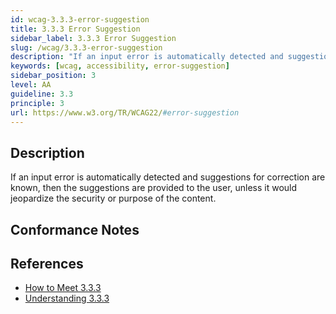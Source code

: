 ```yaml
---
id: wcag-3.3.3-error-suggestion
title: 3.3.3 Error Suggestion
sidebar_label: 3.3.3 Error Suggestion
slug: /wcag/3.3.3-error-suggestion
description: "If an input error is automatically detected and suggestions for correction are known, then the suggestions are provided to the user, unless it would jeopardize the security or purpose of the content."
keywords: [wcag, accessibility, error-suggestion]
sidebar_position: 3
level: AA
guideline: 3.3
principle: 3
url: https://www.w3.org/TR/WCAG22/#error-suggestion
---
```


## Description

If an input error is automatically detected and suggestions for correction are known, then the suggestions are provided to the user, unless it would jeopardize the security or purpose of the content.

## Conformance Notes

<Project name="ads">
  <Support></Support>
</Project>

<Project name="scix">
  <Support></Support>
</Project>

## References

- [How to Meet 3.3.3](https://www.w3.org/WAI/WCAG22/quickref/#error-suggestion)
- [Understanding 3.3.3](https://www.w3.org/WAI/WCAG22/Understanding/error-suggestion.html)


